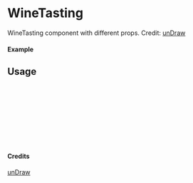 
<Meta of={WineTasting} title="unDraw/WineTasting" />

# WineTasting

WineTasting component with different props.
Credit: [unDraw](https://undraw.co/illustrations)

#### Example

<Canvas of={WineTasting.Primary} />

## Usage

```ts
import { WineTasting } from "yadl-ui";

const Example = () => {
  return (
      <WineTasting />
  );
};

export default Example;
```

#### Credits
[unDraw](https://undraw.co/illustrations)
